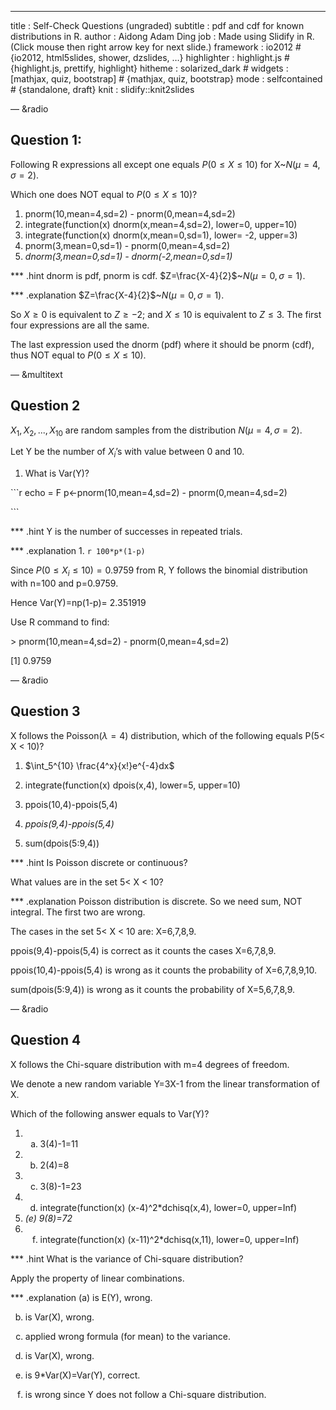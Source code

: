 ---
title       : Self-Check Questions (ungraded)
subtitle    : pdf and cdf for known distributions in R.
author      : Aidong Adam Ding
job         :  Made using Slidify in R. (Click mouse then right arrow key for next slide.)
framework   : io2012        # {io2012, html5slides, shower, dzslides, ...}
highlighter : highlight.js  # {highlight.js, prettify, highlight}
hitheme     : solarized_dark      # 
widgets     : [mathjax, quiz, bootstrap]            # {mathjax, quiz, bootstrap}
mode        : selfcontained # {standalone, draft}
knit        : slidify::knit2slides

--- &radio

## Question 1: 
Following R expressions all except one equals $P(0 \leqslant X \leqslant 10)$ for X~$N(\mu =4,\sigma =2)$.

Which one does NOT equal to $P(0 \leqslant X \leqslant 10)$?


1. pnorm(10,mean=4,sd=2) - pnorm(0,mean=4,sd=2)
2. integrate(function(x) dnorm(x,mean=4,sd=2), lower=0, upper=10)
3. integrate(function(x) dnorm(x,mean=0,sd=1), lower= -2, upper=3)
4. pnorm(3,mean=0,sd=1) - pnorm(0,mean=4,sd=2)
5. _dnorm(3,mean=0,sd=1) - dnorm(-2,mean=0,sd=1)_


*** .hint
dnorm is pdf, pnorm is cdf. $Z=\frac{X-4}{2}$~$N(\mu =0,\sigma =1)$. 

*** .explanation
$Z=\frac{X-4}{2}$~$N(\mu =0,\sigma =1)$. 

So $X \geq 0$ is equivalent to $Z \geq -2$; and $X \leq 10$ is equivalent to $Z \leq 3$. The first four expressions are all the same.

The last expression used the dnorm (pdf) where it should be pnorm (cdf), thus NOT equal to $P(0 \leqslant X \leqslant 10)$.

--- &multitext

## Question 2
$X_1, X_2, ..., X_{10}$  are random samples from the distribution  $N(\mu=4, \sigma=2)$. 

Let Y be the number of $X_i$'s with value between 0 and 10. 

1. What is Var(Y)?

```r echo = F
p<-pnorm(10,mean=4,sd=2) - pnorm(0,mean=4,sd=2)

```

*** .hint
Y is the number of successes in repeated trials. 

*** .explanation
1. <span class="answer">`r 100*p*(1-p)`</span>

Since $P(0 \leq X_i \leq 10)=0.9759$ from R, Y follows the binomial distribution with n=100 and p=0.9759.

Hence Var(Y)=np(1-p)= 2.351919

Use R command to find: 

\> pnorm(10,mean=4,sd=2) - pnorm(0,mean=4,sd=2)

[1] 0.9759


--- &radio

## Question 3
X follows the Poisson($\lambda=4$)  distribution, which of the following equals P(5< X < 10)?

1. $\int_5^{10} \frac{4^x}{x!}e^{-4}dx$ 

2. integrate(function(x) dpois(x,4), lower=5, upper=10)

3. ppois(10,4)-ppois(5,4)

4. _ppois(9,4)-ppois(5,4)_

5. sum(dpois(5:9,4))

*** .hint
Is Poisson discrete or continuous?

What values are in the set 5< X < 10? 

*** .explanation
Poisson distribution is discrete. So we need sum, NOT integral. The first two are wrong.

The cases in the set 5< X < 10 are: X=6,7,8,9. 

ppois(9,4)-ppois(5,4) is correct as it counts the cases X=6,7,8,9.

ppois(10,4)-ppois(5,4) is wrong as it counts the probability of X=6,7,8,9,10.

sum(dpois(5:9,4)) is wrong as it counts the probability of X=5,6,7,8,9.  

--- &radio

## Question 4
X follows the Chi-square distribution with m=4 degrees of freedom. 

We denote a new random variable Y=3X-1 from the linear transformation of X. 

Which of the following answer equals to Var(Y)?


1. (a) 3(4)-1=11 
2. (b) 2(4)=8
3. (c) 3(8)-1=23 
4. (d) integrate(function(x) (x-4)\^2*dchisq(x,4), lower=0, upper=Inf)
5. _(e) 9(8)=72_ 
6. (f) integrate(function(x) (x-11)\^2*dchisq(x,11), lower=0, upper=Inf)


*** .hint
What is the variance of Chi-square distribution?

Apply the property of linear combinations. 

*** .explanation
(a) is E(Y), wrong.

(b) is Var(X), wrong.

(c) applied wrong formula (for mean) to the variance.

(d) is Var(X), wrong.

(e) is 9*Var(X)=Var(Y), correct.

(f) is wrong since Y does not follow a Chi-square distribution. 




